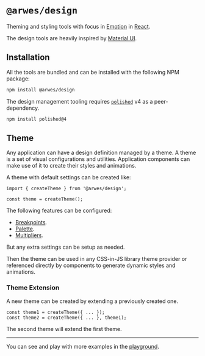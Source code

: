 
# `@arwes/design`

Theming and styling tools with focus in [Emotion](https://emotion.sh) in [React](https://reactjs.org).

The design tools are heavily inspired by [Material UI](https://material-ui.com).

## Installation

All the tools are bundled and can be installed with the following NPM package:

```bash
npm install @arwes/design
```

The design management tooling requires [`polished`](https://polished.js.org)
v4 as a peer-dependency.

```bash
npm install polished@4
```

## Theme

Any application can have a design definition managed by a theme. A theme is a set
of visual configurations and utilities. Application components can make use of
it to create their styles and animations.

A theme with default settings can be created like:

```tsx
import { createTheme } from '@arwes/design';

const theme = createTheme();
```

The following features can be configured:

- [Breakpoints](/develop/design/breakpoints).
- [Palette](/develop/design/palette).
- [Multipliers](/develop/design/multipliers).

But any extra settings can be setup as needed.

Then the theme can be used in any CSS-in-JS library theme provider or referenced
directly by components to generate dynamic styles and animations.

### Theme Extension

A new theme can be created by extending a previously created one.

```tsx
const theme1 = createTheme({ ... });
const theme2 = createTheme({ ... }, theme1);
```

The second theme will extend the first theme.

----

You can see and play with more examples in the [playground](https://playground.arwes.dev/design/createTheme/basic).
